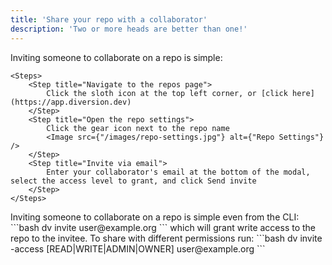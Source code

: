 ```yaml
---
title: 'Share your repo with a collaborator'
description: 'Two or more heads are better than one!'
---
```



<Tabs>
  <Tab title="Web UI">
    Inviting someone to collaborate on a repo is simple:

    <Steps>
        <Step title="Navigate to the repos page">
            Click the sloth icon at the top left corner, or [click here](https://app.diversion.dev)
        </Step>
        <Step title="Open the repo settings">
            Click the gear icon next to the repo name
            <Image src={"/images/repo-settings.jpg"} alt={"Repo Settings"} />
        </Step>
        <Step title="Invite via email">
            Enter your collaborator's email at the bottom of the modal, select the access level to grant, and click Send invite
        </Step>
    </Steps>
  </Tab>
  <Tab title="CLI">
    Inviting someone to collaborate on a repo is simple even from the CLI:
    ```bash
    dv invite user@example.org
    ```
    which will grant write access to the repo to the invitee. To share with different permissions run:
    ```bash
    dv invite -access [READ|WRITE|ADMIN|OWNER] user@example.org
    ```
  </Tab>
</Tabs>